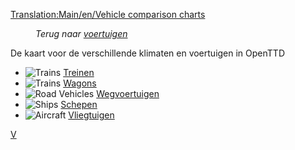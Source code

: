 [[Translation:Main/en/Vehicle comparison charts]]
:''Terug naar [[Main/nl/Voertuigen|voertuigen]]''

De kaart voor de verschillende klimaten en voertuigen in OpenTTD

*[[File:en/manual html m16a497ce.png|Trains]] [[Main/nl/Vergelijkingstabel locomotieven|Treinen]]
*[[File:en/manual html m16a497ce.png|Trains]] [[Main/nl/Vergelijkingstabel wagons|Wagons]]
*[[File:en/manual html m3518e48c.png|Road Vehicles]] [[Main/en/Road vehicle comparison|Wegvoertuigen]]
*[[File:en/manual html 53123a33.png|Ships]] [[Main/nl/vergelijkingstabel schepen|Schepen]]
*[[File:en/manual html 442702e6.png|Aircraft]] [[Main/en/Air Comparison|Vliegtuigen]]

[[Category:nl/Voertuigen|V]]